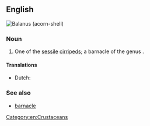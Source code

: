 ==English==
[[File:Balanus 011.JPG|right|thumb|''Balanus'' (acorn-shell)]]
{{wikipedia}}
{{wikispecies|Balanus}}

===Noun===
{{en-noun|head=[[acorn]]-[[shell]]}}

# One of the [[sessile]] [[cirripeds]]; a barnacle of the genus {{taxlink|Balanus|genus|noshow=1}}.

====Translations====
{{trans-top|barnacle of the genus Balanus}}
* Dutch: {{t+|nl|zeepok|m}}
{{trans-mid}}
{{trans-bottom}}

===See also===
* [[barnacle]]

[[Category:en:Crustaceans]]